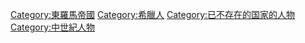 {{Commonscat|People of the Byzantine Empire}}

[[Category:東羅馬帝國|Category:東羅馬帝國]]
[[Category:希臘人|Category:希臘人]]
[[Category:已不存在的国家的人物|Category:已不存在的国家的人物]]
[[Category:中世紀人物|Category:中世紀人物]]